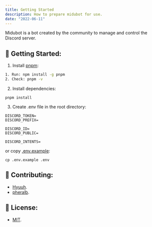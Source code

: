 ```yaml
---
title: Getting Started
description: How to prepare midubot for use.
date: "2022-06-11"
---
```


Midubot is a bot created by the community to manage and control the Discord server.

## 🚀 Getting Started:

1. Install [pnpm](https://pnpm.js.org/):

```bash
1. Run: npm install -g pnpm
2. Check: pnpm -v
```

2. Install dependencies:

```
pnpm install
```

3. Create .env file in the root directory:

```
DISCORD_TOKEN=
DISCORD_PREFIX=

DISCORD_ID=
DISCORD_PUBLIC=

DISCORD_INTENTS=
```

or copy [.env.example](https://github.com/MiduBot/bot/blob/develop/.env.example):

```
cp .env.example .env
```

## 🙌 Contributing:

- [Hyuuh](https://github.com/Hyuuh).
- [pheralb](https://github.com/pheralb).

## 🔑 License:

- [MIT](https://github.com/MiduBot/bot/blob/develop/LICENSE).
